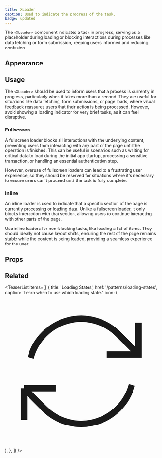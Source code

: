 ```yaml
---
title: XLoader
caption: Used to indicate the progress of the task.
badge: updated
---
```


The `<XLoader>` component indicates a task in progress, serving as a placeholder during loading or blocking interactions during processes like data fetching or form submission, keeping users informed and reducing confusion.

## Appearance

<AppearanceDemo component={title} />

<AppearanceTable component={title} />

## Usage

The `<XLoader>` should be used to inform users that a process is currently in progress, particularly when it takes more than a second. They are useful for situations like data fetching, form submissions, or page loads, where visual feedback reassures users that their action is being processed. However, avoid showing a loading indicator for very brief tasks, as it can feel disruptive.

### Fullscreen

A fullscreen loader blocks all interactions with the underlying content, preventing users from interacting with any part of the page until the operation is finished. This can be useful in scenarios such as waiting for critical data to load during the initial app startup, processing a sensitive transaction, or handling an essential authentication step.

However, overuse of fullscreen loaders can lead to a frustrating user experience, so they should be reserved for situations where it's necessary to ensure users can't proceed until the task is fully complete.

<ComponentDemo file="./xloader-fullscreen.demo.tsx" />

### Inline

An inline loader is used to indicate that a specific section of the page is currently processing or loading data. Unlike a fullscreen loader, it only blocks interaction with that section, allowing users to continue interacting with other parts of the page.

Use inline loaders for non-blocking tasks, like loading a list of items. They should ideally not cause layout shifts, ensuring the rest of the page remains stable while the content is being loaded, providing a seamless experience for the user.

<ComponentDemo file="./xloader-inline.demo.tsx" />

## Props

<StorybookHintMessage component={title} />

<PropsTable component={title} />

## Related

<TeaserList
  items={[
    {
      title: 'Loading States',
      href: '/patterns/loading-states',
      caption: 'Learn when to use which loading state.',
      icon: (
        <svg
          xmlns="http://www.w3.org/2000/svg"
          fill="none"
          viewBox="0 0 24 24"
          strokeWidth="1.5"
          stroke="currentColor"
          className="size-6"
        >
          <path
            strokeLinecap="round"
            strokeLinejoin="round"
            d="M16.023 9.348h4.992v-.001M2.985 19.644v-4.992m0 0h4.992m-4.993 0 3.181 3.183a8.25 8.25 0 0 0 13.803-3.7M4.031 9.865a8.25 8.25 0 0 1 13.803-3.7l3.181 3.182m0-4.991v4.99"
          />
        </svg>
      ),
    },
  ]}
/>
